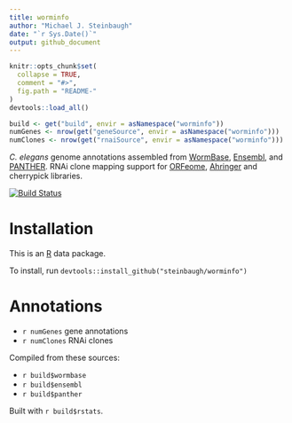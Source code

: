 ```yaml
---
title: worminfo
author: "Michael J. Steinbaugh"
date: "`r Sys.Date()`"
output: github_document
---
```


<!-- README.md is generated from README.Rmd. Please edit that file -->

```r
knitr::opts_chunk$set(
  collapse = TRUE,
  comment = "#>",
  fig.path = "README-"
)
devtools::load_all()

build <- get("build", envir = asNamespace("worminfo"))
numGenes <- nrow(get("geneSource", envir = asNamespace("worminfo")))
numClones <- nrow(get("rnaiSource", envir = asNamespace("worminfo")))
```

[Ahringer]: http://www.us.lifesciences.sourcebioscience.com/clone-products/non-mammalian/c-elegans/c-elegans-rnai-library/
[Ensembl]: http://www.ensembl.org/Caenorhabditis_elegans
[ORFeome]: http://worfdb.dfci.harvard.edu
[PANTHER]: http://pantherdb.org
[R]: https://www.r-project.org
[WormBase]: http://www.wormbase.org

*C. elegans* genome annotations assembled from [WormBase][], [Ensembl][], and [PANTHER][]. RNAi clone mapping support for [ORFeome][], [Ahringer][] and cherrypick libraries.

[![Build Status](https://travis-ci.org/steinbaugh/worminfo.svg?branch=master)](https://travis-ci.org/steinbaugh/worminfo)

# Installation

This is an [R][] data package.

To install, run `devtools::install_github("steinbaugh/worminfo")`

# Annotations

- `r numGenes` gene annotations
- `r numClones` RNAi clones

Compiled from these sources:

- `r build$wormbase`
- `r build$ensembl`
- `r build$panther`

Built with `r build$rstats`.
